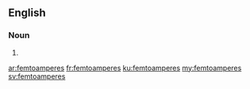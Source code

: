 ==English==

===Noun===
{{head|en}}

# {{plural of|femtoampere}}

[[ar:femtoamperes]]
[[fr:femtoamperes]]
[[ku:femtoamperes]]
[[my:femtoamperes]]
[[sv:femtoamperes]]